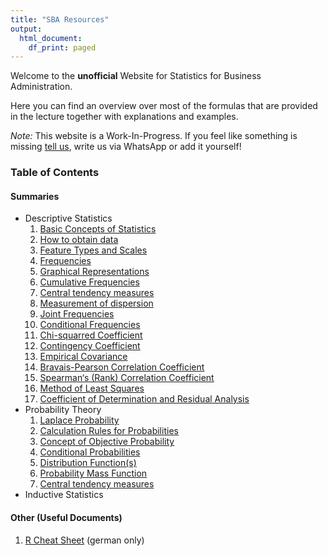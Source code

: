```yaml
---
title: "SBA Resources"
output:
  html_document:
    df_print: paged
---
```


Welcome to the **unofficial** Website for Statistics for Business Administration.

Here you can find an overview over most of the formulas that are provided in the lecture together with explanations and examples.

_Note:_ This website is a Work-In-Progress. If you feel like something is missing [tell us](https://github.com/Leoniepopken/SBA/issues), write us via WhatsApp or add it yourself!

### Table of Contents

#### Summaries
- Descriptive Statistics
  1.  [Basic Concepts of Statistics](./notebooks/basic-concepts.nb.html)
  2.  [How to obtain data](./notebooks/How-to-obtain-data.nb.html)
  3.  [Feature Types and Scales](./notebooks/feature-types-and-scales.nb.html)
  4.  [Frequencies](./notebooks/frequencies.nb.html)
  5.  [Graphical Representations](./notebooks/graphicalRepresentation.nb.html)
  6.  [Cumulative Frequencies](./notebooks/cumulative-frequencies.nb.html)
  7.  [Central tendency measures](./notebooks/centraltendencymeasure.nb.html)
  8.  [Measurement of dispersion](./notebooks/MeasuresOfDispersion.nb.html)
  9.  [Joint Frequencies](./notebooks/jointFrequencies.nb.html)
  10. [Conditional Frequencies](./notebooks/conditionalFrequencies.nb.html)
  11. [Chi-squarred Coefficient](./notebooks/chiSquared.nb.html)
  12. [Contingency Coefficient](./notebooks/contingencyCoefficient.nb.html)
  13. [Empirical Covariance](./notebooks/empiricalCovariance.nb.html)
  14. [Bravais-Pearson Correlation Coefficient](./notebooks/bravais-pearson.nb.html)
  15. [Spearman‘s (Rank) Correlation Coefficient](./notebooks/spearman.nb.html)
  16. [Method of Least Squares](./notebooks/leastSquares.nb.html)
  17. [Coefficient of Determination and Residual Analysis](./notebooks/linearRegression.nb.html)
- Probability Theory
  1. [Laplace Probability](./notebooks/Laplace-Probabilities.nb.html)
  2. [Calculation Rules for Probabilities](./notebooks/Calculation-Probability-Rules.nb.html)
  3. [Concept of Objective Probability](./notebooks/Concept-of-Objective-Probability.nb.html)
  4. [Conditional Probabilities](./notebooks/Conditional-Probabilities.nb.html)
  5. [Distribution Function(s)](./notebooks/distributionFunction.nb.html)
  6. [Probability Mass Function](./notebooks/prop_Massfunction.nb.html)
  7. [Central tendency measures](./notebooks/central_tendency.nb.html)
- Inductive Statistics

#### Other (Useful Documents)
1. [R Cheat Sheet](./pdfs/r-befehle.pdf) (german only)

